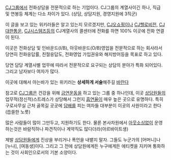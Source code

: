 [[CJ그룹]]에서 전화상담을 전문적으로 하는 기업이다.
CJ그룹의 계열사이긴 하나, 직급 및 연봉등 체계는 다소 차이가 있다. (상담, 상담지원, 경영지원에 3직군)
 
이 글을 보고 있는 위키러들은 알고 있는지 모르겠지만, [[CJ오쇼핑]]이나 [[CJ헬로비전]], [[CJ대한통운]], [[CJ시스템즈]]등의 CJ게열사의 콜센터에 전화를 하면 100% 이곳에 전화 연결이 된다.

이곳은 전화상담 및 인바운드(I/B), 아웃바운드(O/B)영업을 전문적으로 하는 회사라서 당연히 전화응답률, 친절응답도, 전화영업 가입권유와 해지방어등을 목표로 하고 있다.

당연 담당 계열사별 업무에 따라서 전문적으로 요구되는 상담의 분야가 특화 되어있다.
그리고 남자보다 여자가 많다.

이곳에 대해서 아는바가 있는 위키러는 '''상세하게 서술'''해주길 [[바란다]]

참고로 [[CJ그룹]]은 건강을 위해 [[금연]]운동을 하고 있는 그룹 중 하나인데, 이곳 [[상담원]]들의 업무적(정신적)스트레스가 상당해서 그런지 [[흡연율]]이 매우 높은 곳으로 유명하다. 특히 구로사무실 근처 골목길 곳곳에 [[담배]]를 피는 여자들 대부분이 이곳의 사원이라고 한다(씁쓸한 노릇)

많은 사람들이 많이 그만두고, 지원하기도 한다. 물론 본사차원에서 [[아웃소싱]]없이 운영하는것은 바람직하나 파견직이나 계약직도 많다더라(아르바이트생)

제발 [[상담원]]들에게 진상을 부리거나 폭언을 내뱉지 말자. 그들도 누군가의 [어머니]나 [누나], [여동생]이다. 그리고 그 전에 상담원에게든 누구에게든 에티켓을 지키며 통화하는 것이 사회인으로서의 기본 소양이다.

